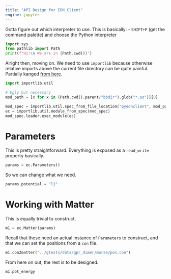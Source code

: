 ```yaml
---
title: "API Design for EON_Client"
engine: jupyter
---
```


Gotta figure out which interpreter to use. This is basically:
- `SHIFT+P` (get the command palette) and choose the Python interpreter

```python
import sys
from pathlib import Path
print(f"Hi!\n We are in {Path.cwd()}")
```

Alright then, moving on. We need to use `importlib` because otherwise relative imports above the current file directory can be quite painful. Partially kanged [from here](https://www.delftstack.com/howto/python/import-python-file-from-path/).

```python
import importlib.util

# Ugly but necessary
mod_path = [x for x in (Path.cwd().parent/"bbdir").glob("*.so")][0]

mod_spec = importlib.util.spec_from_file_location("pyeonclient", mod_path)
ec = importlib.util.module_from_spec(mod_spec)
mod_spec.loader.exec_module(ec)
```

# Parameters
This is pretty straightforward. Everything is exposed as a `read_write` property basically.

```python
params = ec.Parameters()
```

So we can change what we need.

```python
params.potential = "lj"
```

# Working with Matter

This is equally trivial to construct.

```python
m1 = ec.Matter(params)
```

Recall that these need an actual instance of `Parameters` to construct, and that we can set the positions from a `con` file.

```python
m1.con2matter("../gtests/data/gpr_dimer/morse/pos.con")
```

From here on out, the rest is to be designed.

```python
m1.pot_energy
```
